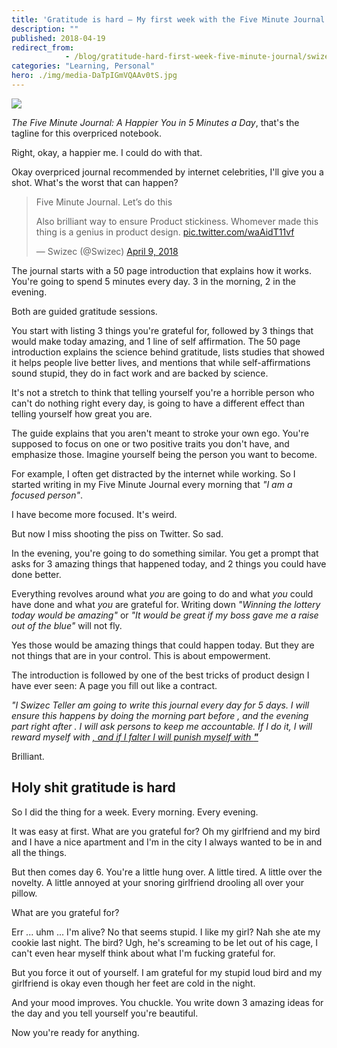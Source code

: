 ```yaml
---
title: 'Gratitude is hard – My first week with the Five Minute Journal'
description: ""
published: 2018-04-19
redirect_from: 
            - /blog/gratitude-hard-first-week-five-minute-journal/swizec/8343
categories: "Learning, Personal"
hero: ./img/media-DaTpIGmVQAAv0tS.jpg
---
```

[![](./img/media-DaTpIGmVQAAv0tS.jpg)](https://amzn.to/2qJsH7O)



_The Five Minute Journal: A Happier You in 5 Minutes a Day_, that's the tagline for this overpriced notebook.



Right, okay, a happier me. I could do with that.



Okay overpriced journal recommended by internet celebrities, I'll give you a shot. What's the worst that can happen?



> Five Minute Journal. Let’s do this  
>   
> Also brilliant way to ensure Product stickiness. Whomever made this thing is a genius in product design. [pic.twitter.com/waAidT11vf](https://t.co/waAidT11vf)
>
> — Swizec (@Swizec) [April 9, 2018](https://twitter.com/Swizec/status/983166955858227200?ref_src=twsrc%5Etfw)



The journal starts with a 50 page introduction that explains how it works. You're going to spend 5 minutes every day. 3 in the morning, 2 in the evening.



Both are guided gratitude sessions.



You start with listing 3 things you're grateful for, followed by 3 things that would make today amazing, and 1 line of self affirmation. The 50 page introduction explains the science behind gratitude, lists studies that showed it helps people live better lives, and mentions that while self-affirmations sound stupid, they do in fact work and are backed by science.



It's not a stretch to think that telling yourself you're a horrible person who can't do nothing right every day, is going to have a different effect than telling yourself how great you are.



The guide explains that you aren't meant to stroke your own ego. You're supposed to focus on one or two positive traits you don't have, and emphasize those. Imagine yourself being the person you want to become.



For example, I often get distracted by the internet while working. So I started writing in my Five Minute Journal every morning that _"I am a focused person"_.



I have become more focused. It's weird.



But now I miss shooting the piss on Twitter. So sad.



In the evening, you're going to do something similar. You get a prompt that asks for 3 amazing things that happened today, and 2 things you could have done better.



Everything revolves around what _you_ are going to do and what _you_ could have done and what _you_ are grateful for. Writing down _"Winning the lottery today would be amazing"_ or _"It would be great if my boss gave me a raise out of the blue"_ will not fly.



Yes those would be amazing things that could happen today. But they are not things that are in your control. This is about empowerment.



The introduction is followed by one of the best tricks of product design I have ever seen: A page you fill out like a contract.



_"I Swizec Teller am going to write this journal every day for 5 days. I will ensure this happens by doing the morning part before , and the evening part right after . I will ask persons to keep me accountable. If I do it, I will reward myself with [, and if I falter I will punish myself with **"**](<>)_



Brilliant.



## Holy shit gratitude is hard



So I did the thing for a week. Every morning. Every evening.



It was easy at first. What are you grateful for? Oh my girlfriend and my bird and I have a nice apartment and I'm in the city I always wanted to be in and all the things.



But then comes day 6. You're a little hung over. A little tired. A little over the novelty. A little annoyed at your snoring girlfriend drooling all over your pillow.



What are you grateful for?



Err ... uhm ... I'm alive? No that seems stupid. I like my girl? Nah she ate my cookie last night. The bird? Ugh, he's screaming to be let out of his cage, I can't even hear myself think about what I'm fucking grateful for.



But you force it out of yourself. I am grateful for my stupid loud bird and my girlfriend is okay even though her feet are cold in the night.



And your mood improves. You chuckle. You write down 3 amazing ideas for the day and you tell yourself you're beautiful.



Now you're ready for anything.